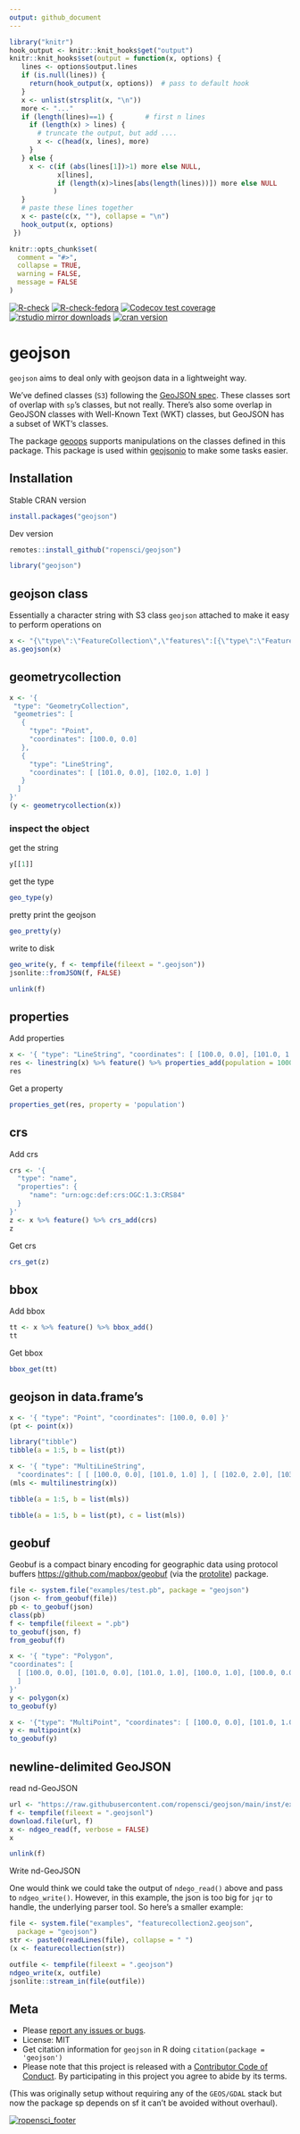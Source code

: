 ```yaml
---
output: github_document
---
```



```r
library("knitr")
hook_output <- knitr::knit_hooks$get("output")
knitr::knit_hooks$set(output = function(x, options) {
   lines <- options$output.lines
   if (is.null(lines)) {
     return(hook_output(x, options))  # pass to default hook
   }
   x <- unlist(strsplit(x, "\n"))
   more <- "..."
   if (length(lines)==1) {        # first n lines
     if (length(x) > lines) {
       # truncate the output, but add ....
       x <- c(head(x, lines), more)
     }
   } else {
     x <- c(if (abs(lines[1])>1) more else NULL,
            x[lines],
            if (length(x)>lines[abs(length(lines))]) more else NULL
           )
   }
   # paste these lines together
   x <- paste(c(x, ""), collapse = "\n")
   hook_output(x, options)
 })

knitr::opts_chunk$set(
  comment = "#>",
  collapse = TRUE,
  warning = FALSE,
  message = FALSE
)
```

[![R-check](https://github.com/ropensci/geojson/workflows/R-check/badge.svg)](https://github.com/ropensci/geojson/actions?query=workflow%3AR-check)
[![R-check-fedora](https://github.com/ropensci/geojson/workflows/R-check-fedora/badge.svg)](https://github.com/ropensci/geojson/actions?query=workflow%3AR-check-fedora)
[![Codecov test coverage](https://codecov.io/gh/ropensci/geojson/branch/main/graph/badge.svg)](https://app.codecov.io/gh/ropensci/geojson?branch=main)
 [![rstudio mirror downloads](https://cranlogs.r-pkg.org/badges/geojson)](https://github.com/r-hub/cranlogs.app)
[![cran version](https://www.r-pkg.org/badges/version/geojson)](https://cran.r-project.org/package=geojson)

# geojson


`geojson` aims to deal only with geojson data in a lightweight way. 


We've defined classes (`S3`) following the [GeoJSON spec][geojsonspec]. These
classes sort of overlap with `sp`'s classes, but not really. There's also some
overlap in GeoJSON classes with Well-Known Text (WKT) classes, but GeoJSON has a
subset of WKT's classes.

The package [geoops](https://github.com/sckott/geoops) supports manipulations on
the classes defined in this package. This package is used within
[geojsonio](https://github.com/ropensci/geojsonio) to make some tasks easier.

## Installation

Stable CRAN version

```r
install.packages("geojson")
```

Dev version

```r
remotes::install_github("ropensci/geojson")
```

```r
library("geojson")
```

## geojson class

Essentially a character string with S3 class `geojson` attached to make it
easy to perform operations on

```r
x <- "{\"type\":\"FeatureCollection\",\"features\":[{\"type\":\"Feature\",\"geometry\":{\"type\":\"Point\",\"coordinates\":[-99.74,32.45]},\"properties\":{}}]}"
as.geojson(x)
```

## geometrycollection

```r
x <- '{
 "type": "GeometryCollection",
 "geometries": [
   {
     "type": "Point",
     "coordinates": [100.0, 0.0]
   },
   {
     "type": "LineString",
     "coordinates": [ [101.0, 0.0], [102.0, 1.0] ]
   }
  ]
}'
(y <- geometrycollection(x))
```

### inspect the object

get the string

```r
y[[1]]
```

get the type

```r
geo_type(y)
```

pretty print the geojson

```r
geo_pretty(y)
```

write to disk

```r
geo_write(y, f <- tempfile(fileext = ".geojson"))
jsonlite::fromJSON(f, FALSE)
```

```r
unlink(f)
```

## properties

Add properties

```r
x <- '{ "type": "LineString", "coordinates": [ [100.0, 0.0], [101.0, 1.0] ]}'
res <- linestring(x) %>% feature() %>% properties_add(population = 1000)
res
```

Get a property

```r
properties_get(res, property = 'population')
```

## crs

Add crs

```r
crs <- '{
  "type": "name",
  "properties": {
     "name": "urn:ogc:def:crs:OGC:1.3:CRS84"
  }
}'
z <- x %>% feature() %>% crs_add(crs)
z
```

Get crs

```r
crs_get(z)
```

## bbox

Add bbox

```r
tt <- x %>% feature() %>% bbox_add()
tt
```

Get bbox

```r
bbox_get(tt)
```


## geojson in data.frame's

```r
x <- '{ "type": "Point", "coordinates": [100.0, 0.0] }'
(pt <- point(x))
```

```r
library("tibble")
tibble(a = 1:5, b = list(pt))
```

```r
x <- '{ "type": "MultiLineString",
  "coordinates": [ [ [100.0, 0.0], [101.0, 1.0] ], [ [102.0, 2.0], [103.0, 3.0] ] ] }'
(mls <- multilinestring(x))
```

```r
tibble(a = 1:5, b = list(mls))
```

```r
tibble(a = 1:5, b = list(pt), c = list(mls))
```

## geobuf

Geobuf is a compact binary encoding for geographic data
using protocol buffers <https://github.com/mapbox/geobuf> (via the [protolite][])
package.

```r
file <- system.file("examples/test.pb", package = "geojson")
(json <- from_geobuf(file))
pb <- to_geobuf(json)
class(pb)
f <- tempfile(fileext = ".pb")
to_geobuf(json, f)
from_geobuf(f)

x <- '{ "type": "Polygon",
"coordinates": [
  [ [100.0, 0.0], [101.0, 0.0], [101.0, 1.0], [100.0, 1.0], [100.0, 0.0] ]
  ]
}'
y <- polygon(x)
to_geobuf(y)

x <- '{"type": "MultiPoint", "coordinates": [ [100.0, 0.0], [101.0, 1.0] ] }'
y <- multipoint(x)
to_geobuf(y)
```

## newline-delimited GeoJSON

read nd-GeoJSON

```r
url <- "https://raw.githubusercontent.com/ropensci/geojson/main/inst/examples/ndgeojson1.json"
f <- tempfile(fileext = ".geojsonl")
download.file(url, f)
x <- ndgeo_read(f, verbose = FALSE)
x
```

```r
unlink(f)
```

Write nd-GeoJSON

One would think we could take the output of `ndego_read()` above
and pass to `ndgeo_write()`. However, in this example, the json is too big
for `jqr` to handle, the underlying parser tool. So here's a smaller 
example:


```r
file <- system.file("examples", "featurecollection2.geojson",
  package = "geojson")
str <- paste0(readLines(file), collapse = " ")
(x <- featurecollection(str))
```

```r
outfile <- tempfile(fileext = ".geojson")
ndgeo_write(x, outfile)
jsonlite::stream_in(file(outfile))
```

## Meta

* Please [report any issues or bugs](https://github.com/ropensci/geojson/issues).
* License: MIT
* Get citation information for `geojson` in R doing `citation(package = 'geojson')`
* Please note that this project is released with a [Contributor Code of Conduct][coc].
By participating in this project you agree to abide by its terms.

(This was originally setup without requiring any of the
`GEOS/GDAL` stack but now the package sp depends on sf it can't be avoided without overhaul).

[![ropensci_footer](https://ropensci.org/public_images/github_footer.png)](https://ropensci.org)


[geojsonspec]: https://datatracker.ietf.org/doc/html/rfc7946
[jqr]: https://github.com/ropensci/jqr
[jq]: https://github.com/stedolan/jq
[protolite]: https://github.com/jeroen/protolite
[coc]: https://github.com/ropensci/geojson/blob/main/CODE_OF_CONDUCT.md
